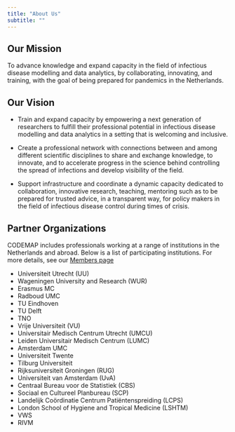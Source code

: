 ```yaml
---
title: "About Us"
subtitle: ""
---
```


## Our Mission

To advance knowledge and expand capacity in the field of infectious disease modelling and data analytics, by collaborating, innovating, and training, with the goal of being prepared for pandemics in the Netherlands.

## Our Vision

-	Train and expand capacity by empowering a next generation of researchers to fulfill their professional potential in infectious disease modelling and data analytics in a setting that is welcoming and inclusive.

-	Create a professional network with connections between and among different scientific disciplines to share and exchange knowledge, to innovate, and to accelerate progress in the science behind controlling the spread of infections and develop visibility of the field.

-	Support infrastructure and coordinate a dynamic capacity dedicated to collaboration, innovative research, teaching, mentoring such as to be prepared for trusted advice, in a transparent way, for policy makers in the field of  infectious disease control during times of crisis.

## Partner Organizations

CODEMAP includes professionals working at a range of institutions in the Netherlands and abroad. Below is a list of participating institutions. For more details, see our [Members page](members/index.qmd){.btn .btn-primary}

- Universiteit Utrecht (UU) 
- Wageningen University and Research (WUR) 
- Erasmus MC 
- Radboud UMC 
- TU Eindhoven 
- TU Delft 
- TNO 
- Vrije Universiteit (VU) 
- Universitair Medisch Centrum Utrecht (UMCU) 
- Leiden Universitair Medisch Centrum (LUMC) 
- Amsterdam UMC 
- Universiteit Twente 
- Tilburg Universiteit 
- Rijksuniversiteit Groningen (RUG) 
- Universiteit van Amsterdam (UvA) 
- Centraal Bureau voor de Statistiek (CBS) 
- Sociaal en Cultureel Planbureau (SCP)
- Landelijk Coördinatie Centrum Patiëntenspreiding (LCPS)
- London School of Hygiene and Tropical Medicine (LSHTM) 
- VWS
- RIVM


<!-- \[Get Started\](learn/index.qmd){.btn .btn-primary} -->
<!-- \[Contact Us\](contact.qmd){.btn .btn-outline} -->
